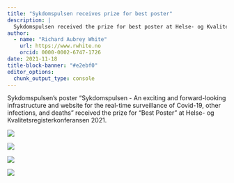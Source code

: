 ```yaml
---
title: "Sykdomspulsen receives prize for best poster"
description: |
  Sykdomspulsen received the prize for best poster at Helse- og Kvalitetsregisterkonferansen 2021.
author:
  - name: "Richard Aubrey White"
    url: https://www.rwhite.no
    orcid: 0000-0002-6747-1726
date: 2021-11-18
title-block-banner: "#e2ebf0"
editor_options: 
  chunk_output_type: console
---
```


Sykdomspulsen's poster "Sykdomspulsen - An exciting and forward-looking infrastructure and website for the real-time surveillance of Covid-19, other infections, and deaths" received the prize for "Best Poster" at Helse- og Kvalitetsregisterkonferansen 2021.

![](screenshot.png)

![](poster.png)

![](conference_handout_1.jpg)

![](conference_handout_2.jpg)
